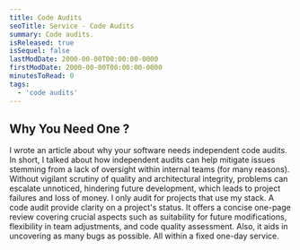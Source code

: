 ```yaml
---
title: Code Audits
seoTitle: Service - Code Audits
summary: Code audits.
isReleased: true
isSequel: false
lastModDate: 2000-00-00T00:00:00-0000
firstModDate: 2000-00-00T00:00:00-0000
minutesToRead: 0
tags:
  - 'code audits'
---
```

<H2>Why You Need One ?</H2>
<C>
I wrote an <L href="/blog/independent-code-audit">article</L> about why your software needs independent code audits.
</C>
<C>
In short, I talked about how independent audits can help mitigate issues stemming from a lack of oversight within internal teams (for many <L href="/blog/tag/skill-issues">reasons</L>). 
Without vigilant scrutiny of <L href="/blog/tag/quality">quality</L> and architectural integrity, problems can escalate unnoticed, hindering future development, which leads to project failures and loss of money.
</C>
<C>
I only audit for projects that use my <L href="/about">stack.</L>
</C>
<C>
A code audit provide clarity on a project's status. It offers a concise one-page review covering crucial aspects such as suitability for future modifications, flexibility in team adjustments, and code quality assessment. Also, it aids in uncovering as many <L href='/services/glossary#tickets'>bugs</L> as possible. All within a fixed one-day service.
</C>